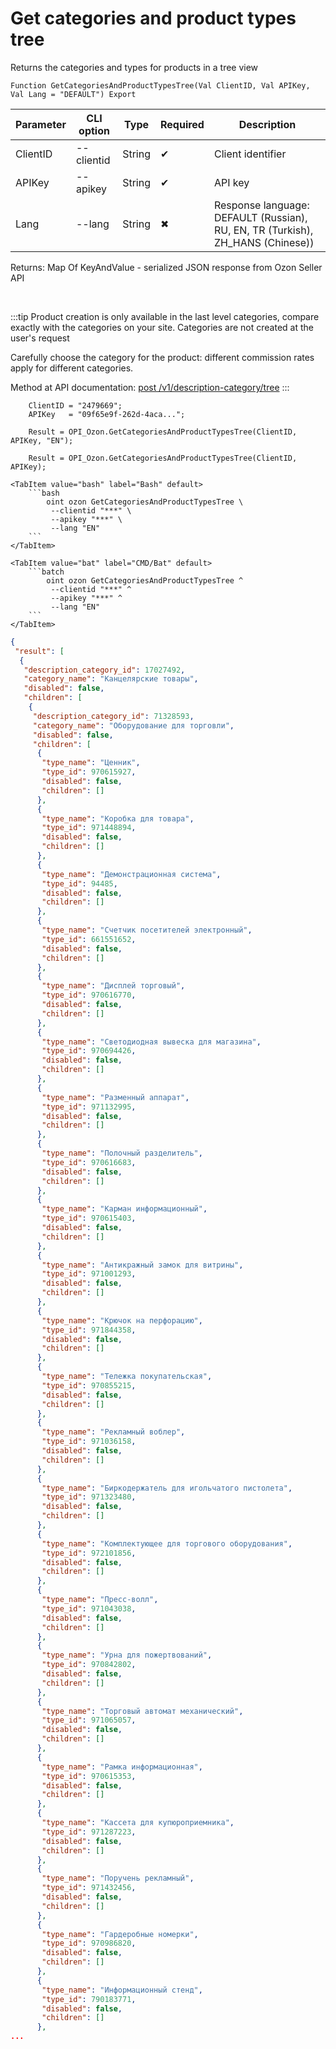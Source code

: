 ﻿---
sidebar_position: 1
description: Get categories and product types tree and other functions to work with Ozon in the Open Integration Package, a free open-source integration library for 1C:Enterprise 8, OneScript and CLI
keywords: [1C, 1С, 1С:Enterprise, 1С:Enterprise 8.3, API, Integration, Services, Exchange, OneScript, CLI, Ozon]
---


# Get categories and product types tree
 Returns the categories and types for products in a tree view



`Function GetCategoriesAndProductTypesTree(Val ClientID, Val APIKey, Val Lang = "DEFAULT") Export`

  | Parameter | CLI option | Type | Required | Description |
  |-|-|-|-|-|
  | ClientID | --clientid | String | &#x2714; | Client identifier |
  | APIKey | --apikey | String | &#x2714; | API key |
  | Lang | --lang | String | &#x2716; | Response language: DEFAULT (Russian), RU, EN, TR (Turkish), ZH_HANS (Chinese)) |

  
  Returns:  Map Of KeyAndValue - serialized JSON response from Ozon Seller API

<br/>

:::tip
Product creation is only available in the last level categories, compare exactly with the categories on your site. Categories are not created at the user's request

Carefully choose the category for the product: different commission rates apply for different categories.

Method at API documentation: [post /v1/description-category/tree](https://docs.ozon.ru/api/seller/#operation/DescriptionCategoryAPI_GetTree)
:::
<br/>



```bsl title="1C:Enterprise/OneScript code example"
    ClientID = "2479669";
    APIKey   = "09f65e9f-262d-4aca...";

    Result = OPI_Ozon.GetCategoriesAndProductTypesTree(ClientID, APIKey, "EN");

    Result = OPI_Ozon.GetCategoriesAndProductTypesTree(ClientID, APIKey);
```
 

 <Tabs>
  
    <TabItem value="bash" label="Bash" default>
        ```bash
            oint ozon GetCategoriesAndProductTypesTree \
             --clientid "***" \
             --apikey "***" \
             --lang "EN"
        ```
    </TabItem>
  
    <TabItem value="bat" label="CMD/Bat" default>
        ```batch
            oint ozon GetCategoriesAndProductTypesTree ^
             --clientid "***" ^
             --apikey "***" ^
             --lang "EN"
        ```
    </TabItem>
</Tabs>


```json title="Result"
{
 "result": [
  {
   "description_category_id": 17027492,
   "category_name": "Канцелярские товары",
   "disabled": false,
   "children": [
    {
     "description_category_id": 71328593,
     "category_name": "Оборудование для торговли",
     "disabled": false,
     "children": [
      {
       "type_name": "Ценник",
       "type_id": 970615927,
       "disabled": false,
       "children": []
      },
      {
       "type_name": "Коробка для товара",
       "type_id": 971448894,
       "disabled": false,
       "children": []
      },
      {
       "type_name": "Демонстрационная система",
       "type_id": 94485,
       "disabled": false,
       "children": []
      },
      {
       "type_name": "Счетчик посетителей электронный",
       "type_id": 661551652,
       "disabled": false,
       "children": []
      },
      {
       "type_name": "Дисплей торговый",
       "type_id": 970616770,
       "disabled": false,
       "children": []
      },
      {
       "type_name": "Светодиодная вывеска для магазина",
       "type_id": 970694426,
       "disabled": false,
       "children": []
      },
      {
       "type_name": "Разменный аппарат",
       "type_id": 971132995,
       "disabled": false,
       "children": []
      },
      {
       "type_name": "Полочный разделитель",
       "type_id": 970616683,
       "disabled": false,
       "children": []
      },
      {
       "type_name": "Карман информационный",
       "type_id": 970615403,
       "disabled": false,
       "children": []
      },
      {
       "type_name": "Антикражный замок для витрины",
       "type_id": 971001293,
       "disabled": false,
       "children": []
      },
      {
       "type_name": "Крючок на перфорацию",
       "type_id": 971844358,
       "disabled": false,
       "children": []
      },
      {
       "type_name": "Тележка покупательская",
       "type_id": 970855215,
       "disabled": false,
       "children": []
      },
      {
       "type_name": "Рекламный воблер",
       "type_id": 971036158,
       "disabled": false,
       "children": []
      },
      {
       "type_name": "Биркодержатель для игольчатого пистолета",
       "type_id": 971323480,
       "disabled": false,
       "children": []
      },
      {
       "type_name": "Комплектующее для торгового оборудования",
       "type_id": 972101856,
       "disabled": false,
       "children": []
      },
      {
       "type_name": "Пресс-волл",
       "type_id": 971043038,
       "disabled": false,
       "children": []
      },
      {
       "type_name": "Урна для пожертвований",
       "type_id": 970842802,
       "disabled": false,
       "children": []
      },
      {
       "type_name": "Торговый автомат механический",
       "type_id": 971065057,
       "disabled": false,
       "children": []
      },
      {
       "type_name": "Рамка информационная",
       "type_id": 970615353,
       "disabled": false,
       "children": []
      },
      {
       "type_name": "Кассета для купюроприемника",
       "type_id": 971287223,
       "disabled": false,
       "children": []
      },
      {
       "type_name": "Поручень рекламный",
       "type_id": 971432456,
       "disabled": false,
       "children": []
      },
      {
       "type_name": "Гардеробные номерки",
       "type_id": 970986820,
       "disabled": false,
       "children": []
      },
      {
       "type_name": "Информационный стенд",
       "type_id": 790183771,
       "disabled": false,
       "children": []
      },
...
```

